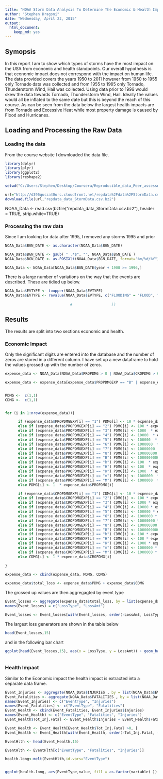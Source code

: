```yaml
---
title: "NOAA Storm Data Analysis To Determine The Economic & Health Impact"
author: "Stephen Dragoni"
date: "Wednesday, April 22, 2015"
output:
  html_document:
    keep_md: yes
---
```

## Symopsis
In this report I am to show which types of storms have the most impact on the USA from economic and health standpoints. Our overall hypothesis is that economic impact does not correspond with the impact on human life. The data provided covers the years 1950 to 2011 however from 1950 to 1955 only Tornado data was collected and from 1955 to 1995 only Tornado, Thunderstorm Wind, Hail was collected.  Using data prior to 1996 would skew the data towards Tornado, Thunderstorm Wind, Hail. Ideally the values would all be inflated to the same date but this is beyond the reach of this course. As can be seen from the data below the largest health impacts are from Tornado and Excessive Heat while most property damage is caused by Flood and Hurricanes. 

## Loading and Processing the Raw Data

### Loading the data
From the course website I downloaded the data file.  


```r
library(dplyr)
library(plyr)
library(ggplot2)
library(reshape2)

setwd("C:/Users/Stephen/Desktop/Coursera/Reproducible_data_Peer_assessment2")

url="http://d396qusza40orc.cloudfront.net/repdata%2Fdata%2FStormData.csv.bz2"
download.file(url,"repdata_data_StormData.csv.bz2")

```




NOAA_Data <- read.csv(bzfile("repdata_data_StormData.csv.bz2"), header = TRUE, strip.white=TRUE)

### Processing the raw data

Since I am looking for data after 1995, I removed any storms 1995 and prior



```r

NOAA_Data$BGN_DATE <- as.character(NOAA_Data$BGN_DATE)

NOAA_Data$BGN_DATE <- gsub( " .*$", "", NOAA_Data$BGN_DATE )
NOAA_Data$BGN_DATE <- as.POSIXlt(NOAA_Data$BGN_DATE, format="%m/%d/%Y")

NOAA_Data <- NOAA_Data[NOAA_Data$BGN_DATE$year + 1900 >= 1996,]

```

There is a large number of variations on the way that the events are described.  These are tidied up below. 

```r

NOAA_Data$EVTYPE <- toupper(NOAA_Data$EVTYPE)
NOAA_Data$EVTYPE <- revalue(NOAA_Data$EVTYPE, c("FLOODING" = "FLOOD", "FLOOD/FLASH" = "FLASH FLOOD", "COASTAL FLOODING" = "COASTAL FLOOD", "HURRICANE OPAL" = "HURRICANE/TYPHOON", "TSTM WIND" = "THUNDERSTORM WIND", "HURRICANE OPAL/HIGH WINDS" = "HURRICANE/TYPHOON", "FLASH FLOOD/FLOOD" = "FLASH FLOOD", "HURRICANE ERIN" = "HURRICANE/TYPHOON", "TYPHOON" = "HURRICANE/TYPHOON", "HURRICANE" = "HURRICANE/TYPHOON", "HEAVY RAIN/SEVERE WEATHER" = "HEAVY RAIN", "HURRICANE EMILY" = "HURRICANE/TYPHOON", "HURRICANE FELIX" = "HURRICANE/TYPHOON", "MAJOR FLOOD" = "FLOOD", "TORNADOES, TSTM WIND, HAIL" = "TORNADO", "STORM SURGE" = "STORM TIDE", "WINTER STORM HIGH WINDS" = "WINTER STORM", "STORM SURGE/TIDE" = "STORM TIDE", "WILD/FOREST FIRE" = "WILDFIRE", "SEVERE THUNDERSTORM" = "THUNDERSTORM WIND", "HIGH WINDS" = "HIGH WIND", "FREEZE" = "FROST/FREEZE", "FLOOD/FLASH FLOOD" = "FLASH FLOODING", "DAMAGING FREEZE" = "FROST/FREEZE", "River Flooding" = "FLOOD", "HIGH WINDS/COLD" = "HIGH WIND", "TSTM WIND/HAIL" = "THUNDERSTORM WIND", "WILDFIRES" = "WILDFIRE", "COLD AND WET CONDITIONS" = "EXTREME COLD/WIND CHILL", "FROST" = "FROST/FREEZE", "RECORD COLD" = "EXTREME COLD/WIND CHILL", "WATERSPOUT/TORNADO" = "WATERSPOUT", "TROPICAL STORM JERRY" = "TROPICAL STORM", "TROPICAL STORM ALBERTO" = "TROPICAL STORM", "TROPICAL STORM GORDON" = "TROPICAL STORM", "TROPICAL STORM DEAN" = "TROPICAL STORM", "COASTAL  FLOODING/EROSION" = "COASTAL FLOOD", "EROSION/CSTL FLOOD" = "COASTAL FLOOD", "SEVERE THUNDERSTORMS" = "THUNDERSTORM WIND", "SEVERE THUNDERSTORM WINDS" = "THUNDERSTORM WIND", "EARLY FROST" = "FROST/FREEZE", "SMALL HAIL" = "HAIL", "RIVER FLOODING" = "FLOOD", "RIVER FLOOD" = "FLOOD", "THUNDERSTORM WINDS" = "THUNDERSTORM WIND", "EXTREME COLD" = "EXTREME COLD/WIND CHILL", "WILD FIRES" = "WILDFIRE", "FLASH FLOODING" = "FLASH FLOOD", "HAILSTORM" = "HAIL", "FLOOD/RAIN/WINDS" = "FLOOD", "URBAN/SML STREAM FLD" = "FLOOD", "AGRICULTURAL FREEZE" = "FROST/FREEZE", "HARD FREEZE" = "FROST/FREEZE", "COASTAL FLOODING/EROSION" = "COASTAL FLOOD", "HEAVY RAIN/HIGH SURF" = "HEAVY RAIN", "HEAT WAVE" = "EXCESSIVE HEAT", "FLOOD & HEAVY RAIN" = "HEAVY RAIN", "UNSEASONAL RAIN" = "HEAVY RAIN", "SNOW" = "HEAVY SNOW", "UNSEASONABLY COLD" = "FROST/FREEZE"))
                                                
                              #                  ))
```


## Results

The results are split into two sections economic and health.

### Economic Impact

Only the significant digits are entered into the database and the number of zeros are stored in a different column. I have set up a new dataframe to hold the values grossed up with the number of zeros.


```r

expense_data <- NOAA_Data[NOAA_Data$PROPDMG > 0 | NOAA_Data$CROPDMG > 0,] #Just the data with dollar losses

expense_data <- expense_data[expense_data$PROPDMGEXP == "B" | expense_data$PROPDMGEXP == "m" | expense_data$PROPDMGEXP == "M"| expense_data$PROPDMGEXP == "7"| expense_data$PROPDMGEXP == "8"| expense_data$PROPDMGEXP == "9"| expense_data$CROPDMGEXP == "B" | expense_data$CROPDMGEXP == "m" | expense_data$CROPDMGEXP == "M"| expense_data$CROPDMGEXP == "7"| expense_data$CROPDMGEXP == "8"| expense_data$CROPDMGEXP == "9" | expense_data$CROPDMGEXP == "K",] #Just the large (gt millions) data with dollar losses


PDMG <-  c(1,1)
CDMG <-  c(1,1)


for (i in 1:nrow(expense_data)){

      if (expense_data$PROPDMGEXP[i] == "1") PDMG[i] <- 10 * expense_data$PROPDMG[i]
      else if (expense_data$PROPDMGEXP[i] == "2") PDMG[i] <- 100 * expense_data$PROPDMG[i] 
      else if (expense_data$PROPDMGEXP[i] == "3") PDMG[i] <- 1000  * expense_data$PROPDMG[i]
      else if (expense_data$PROPDMGEXP[i] == "4") PDMG[i] <- 10000  * expense_data$PROPDMG[i]
      else if (expense_data$PROPDMGEXP[i] == "5") PDMG[i] <- 100000  * expense_data$PROPDMG[i]
      else if (expense_data$PROPDMGEXP[i] == "6") PDMG[i] <- 1000000  * expense_data$PROPDMG[i]
      else if (expense_data$PROPDMGEXP[i] == "7") PDMG[i] <- 10000000  * expense_data$PROPDMG[i]
      else if (expense_data$PROPDMGEXP[i] == "8") PDMG[i] <- 100000000  * expense_data$PROPDMG[i]
      else if (expense_data$PROPDMGEXP[i] == "B") PDMG[i] <- 1000000000  * expense_data$PROPDMG[i]
      else if (expense_data$PROPDMGEXP[i] == "h") PDMG[i] <- 100  * expense_data$PROPDMG[i] 
      else if (expense_data$PROPDMGEXP[i] == "H") PDMG[i] <- 100  * expense_data$PROPDMG[i]
      else if (expense_data$PROPDMGEXP[i] == "K") PDMG[i] <- 1000  * expense_data$PROPDMG[i]
      else if (expense_data$PROPDMGEXP[i] == "m") PDMG[i] <- 1000000  * expense_data$PROPDMG[i]
      else if (expense_data$PROPDMGEXP[i] == "M") PDMG[i] <- 1000000  * expense_data$PROPDMG[i]
      else PDMG[i] <- 1  * expense_data$PROPDMG[i]

      if (expense_data$CROPDMGEXP[i] == "1") CDMG[i] <- 10 * expense_data$CROPDMG[i]  
      else if (expense_data$CROPDMGEXP[i] == "2") CDMG[i] <- 100 * expense_data$CROPDMG[i]
      else if (expense_data$CROPDMGEXP[i] == "3") CDMG[i] <- 1000 * expense_data$CROPDMG[i]
      else if (expense_data$CROPDMGEXP[i] == "4") CDMG[i] <- 10000 * expense_data$CROPDMG[i]
      else if (expense_data$CROPDMGEXP[i] == "5") CDMG[i] <- 100000 * expense_data$CROPDMG[i]
      else if (expense_data$CROPDMGEXP[i] == "6") CDMG[i] <- 1000000 * expense_data$CROPDMG[i]
      else if (expense_data$CROPDMGEXP[i] == "7") CDMG[i] <- 10000000 * expense_data$CROPDMG[i]
      else if (expense_data$CROPDMGEXP[i] == "8") CDMG[i] <- 100000000 * expense_data$CROPDMG[i]
      else if (expense_data$CROPDMGEXP[i] == "B") CDMG[i] <- 1000000000 * expense_data$CROPDMG[i]
      else if (expense_data$CROPDMGEXP[i] == "h") CDMG[i] <- 100 * expense_data$CROPDMG[i]
      else if (expense_data$CROPDMGEXP[i] == "H") CDMG[i] <- 100 * expense_data$CROPDMG[i]
      else if (expense_data$CROPDMGEXP[i] == "K") CDMG[i] <- 1000 * expense_data$CROPDMG[i]
      else if (expense_data$CROPDMGEXP[i] == "m") CDMG[i] <- 1000000 * expense_data$CROPDMG[i]
      else if (expense_data$CROPDMGEXP[i] == "M") CDMG[i] <- 1000000 * expense_data$CROPDMG[i]
      else CDMG[i] <- 1 * expense_data$CROPDMG[i]
      
}

expense_data <- cbind(expense_data, PDMG, CDMG)

expense_data$total_loss <- expense_data$PDMG + expense_data$CDMG


```

The grossed up values are then aggregagted by event type 

```r



Event_losses <- aggregate(expense_data$total_loss, by = list(expense_data$EVTYPE), sum, na.rm = TRUE)
names(Event_losses) = c("LossType", "LossAmt")

Event_losses <- Event_losses[with(Event_losses, order(-LossAmt, LossType)),]

```
The largest loss generators are shown in the table below 

```r

head(Event_losses,15)

```

and in the following bar chart
```r

ggplot(head(Event_losses,15), aes(x = LossType, y = LossAmt)) + geom_bar(stat = "identity") + theme(axis.text.x=element_text(angle=90,hjust=1,vjust=0.5))



```


### Health Impact

Similar to the Economic impact the health impact is extracted into a separate data frame.

```r
Event_Injuries <- aggregate(NOAA_Data$INJURIES , by = list(NOAA_Data$EVTYPE), sum, na.rm = TRUE)
Event_Fatalities <- aggregate(NOAA_Data$FATALITIES , by = list(NOAA_Data$EVTYPE), sum, na.rm = TRUE)
names(Event_Injuries) <- c("EventType", "Injuries")
names(Event_Fatalities) <- c("EventType", "Fatalities")
Event_Health <- cbind(Event_Fatalities, Event_Injuries$Injuries)
names(Event_Health) <- c("EventType", "Fatalities", "Injuries")
Event_Health$Tot_Inj.Fatal <- Event_Health$Injuries + Event_Health$Fatalities

Event_Health <- Event_Health[Event_Health$Tot_Inj.Fatal >0, ]
Event_Health <- Event_Health[with(Event_Health, order(-Tot_Inj.Fatal, -Fatalities, -Injuries, EventType )),]

```


```r


EventHlth <- head(Event_Health,15) 

```


```r


EventHlth <- EventHlth[c("EventType", "Fatalities", "Injuries")]

health.long<-melt(EventHlth,id.vars="EventType")


ggplot(health.long, aes(EventType,value, fill = as.factor(variable) )) + geom_bar(stat = "identity") + theme(axis.text.x=element_text(angle=90,hjust=1,vjust=0.5))


```

